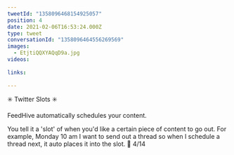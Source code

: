 ```yaml
---
tweetId: "1358096468154925057"
position: 4
date: 2021-02-06T16:53:24.000Z
type: tweet
conversationId: "1358096464556269569"
images:
  - EtjtiQQXYAQqD9a.jpg
videos:
  
links:
  
---
```

✳️ Twitter Slots ✳️

FeedHive automatically schedules your content. 

You tell it a 'slot' of when you'd like a certain piece of content to go out. For example, Monday 10 am I want to send out a thread so when I schedule a thread next, it auto places it into the slot. 🤯 4/14 
